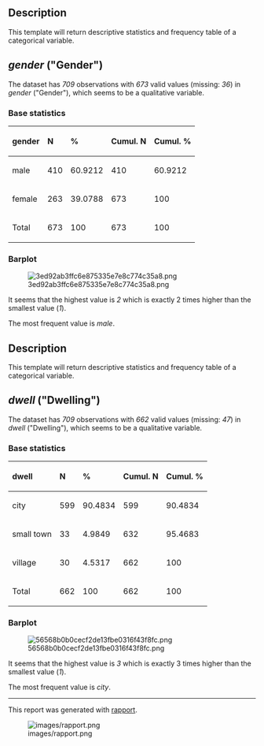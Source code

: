 == Description ==

This template will return descriptive statistics and frequency table of a categorical variable.

== ''gender'' (&quot;Gender&quot;) ==

The dataset has ''709'' observations with ''673'' valid values (missing: ''36'') in ''gender'' (&quot;Gender&quot;), which seems to be a qualitative variable.

=== Base statistics ===

<table>
<thead>
<tr class="header">
<th align="left">'''gender'''</th>
<th align="left">'''N'''</th>
<th align="left">'''%'''</th>
<th align="left">'''Cumul. N'''</th>
<th align="left">'''Cumul. %'''</th>
</tr>
</thead>
<tbody>
<tr class="odd">
<td align="left">male</td>
<td align="left">410</td>
<td align="left">60.9212</td>
<td align="left">410</td>
<td align="left">60.9212</td>
</tr>
<tr class="even">
<td align="left">female</td>
<td align="left">263</td>
<td align="left">39.0788</td>
<td align="left">673</td>
<td align="left">100</td>
</tr>
<tr class="odd">
<td align="left">Total</td>
<td align="left">673</td>
<td align="left">100</td>
<td align="left">673</td>
<td align="left">100</td>
</tr>
</tbody>
</table>

=== Barplot ===

[[Image:3ed92ab3ffc6e875335e7e8c774c35a8.png|frame|none]]

It seems that the highest value is ''2'' which is exactly 2 times higher than the smallest value (''1'').

The most frequent value is ''male''.

== Description ==

This template will return descriptive statistics and frequency table of a categorical variable.

== ''dwell'' (&quot;Dwelling&quot;) ==

The dataset has ''709'' observations with ''662'' valid values (missing: ''47'') in ''dwell'' (&quot;Dwelling&quot;), which seems to be a qualitative variable.

=== Base statistics ===

<table>
<thead>
<tr class="header">
<th align="left">'''dwell'''</th>
<th align="left">'''N'''</th>
<th align="left">'''%'''</th>
<th align="left">'''Cumul. N'''</th>
<th align="left">'''Cumul. %'''</th>
</tr>
</thead>
<tbody>
<tr class="odd">
<td align="left">city</td>
<td align="left">599</td>
<td align="left">90.4834</td>
<td align="left">599</td>
<td align="left">90.4834</td>
</tr>
<tr class="even">
<td align="left">small town</td>
<td align="left">33</td>
<td align="left">4.9849</td>
<td align="left">632</td>
<td align="left">95.4683</td>
</tr>
<tr class="odd">
<td align="left">village</td>
<td align="left">30</td>
<td align="left">4.5317</td>
<td align="left">662</td>
<td align="left">100</td>
</tr>
<tr class="even">
<td align="left">Total</td>
<td align="left">662</td>
<td align="left">100</td>
<td align="left">662</td>
<td align="left">100</td>
</tr>
</tbody>
</table>

=== Barplot ===

[[Image:56568b0b0cecf2de13fbe0316f43f8fc.png|frame|none]]

It seems that the highest value is ''3'' which is exactly 3 times higher than the smallest value (''1'').

The most frequent value is ''city''.


-----

This report was generated with [http://rapport-package.info/ rapport].

[[Image:images/rapport.png|frame|none]]
